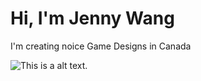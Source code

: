 # Hi, I'm Jenny Wang

I'm creating noice Game Designs in Canada

![This is a alt text.](./public/jenny-wang-sailormoon1-sparkliss1.jpg "This is a sample image.")
